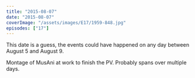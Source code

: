 ```yaml
---
title: "2015-08-07"
date: "2015-08-07"
coverImage: "/assets/images/E17/1959-848.jpg"
episodes: ["17"]
---
```


<Alert>
  <Calendar />
  <AlertDescription>
    This date is a guess, the events could have happened on any day between
    August 5 and August 9.
  </AlertDescription>
</Alert>

Montage of MusAni at work to finish the PV. Probably spans over multiple days.
